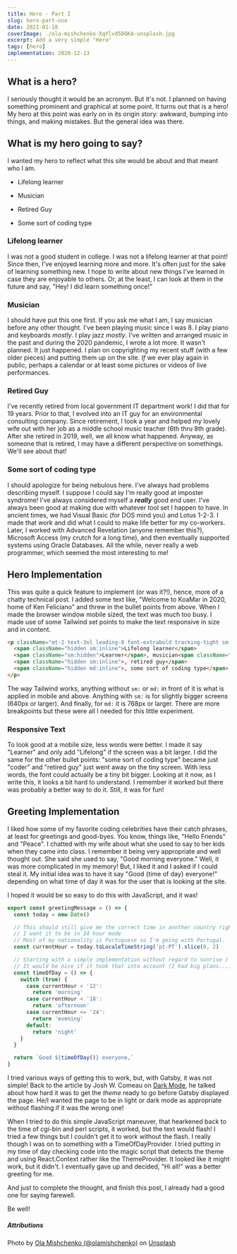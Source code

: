 ```yaml
---
title: Hero - Part I
slug: hero-part-one
date: 2021-01-18
coverImage: ./ola-mishchenko-XqYlvd5DGKA-unsplash.jpg
excerpt: Add a very simple "Hero"
tags: [hero]
implementation: 2020-12-13
---
```


## What is a hero?

I seriously thought it would be an acronym. But it's not. I planned on having something prominent and graphical at some point. It turns out that is a hero! My hero at this point was early on in its origin story: awkward, bumping into things, and making mistakes. But the general idea was there.

## What is my hero going to say?

I wanted my hero to reflect what this site would be about and that meant who I am.

- Lifelong learner

- Musician

- Retired Guy

- Some sort of coding type

### Lifelong learner

I was not a good student in college. I was not a lifelong learner at that point! Since then, I've enjoyed learning more and more. It's often just for the sake of learning something new. I hope to write about new things I've learned in case they are enjoyable to others. Or, at the least, I can look at them in the future and say, "Hey! I did learn something once!"

### Musician

I should have put this one first. If you ask me what I am, I say musician before any other thought. I've been playing music since I was 8. I play piano and keyboards _mostly_. I play jazz _mostly_. I've written and arranged music in the past and during the 2020 pandemic, I wrote a lot more. It wasn't planned. It just happened. I plan on copyrighting my recent stuff (with a few older pieces) and putting them up on the site. _If_ we ever play again in public, perhaps a calendar or at least some pictures or videos of live performances.

### Retired Guy

I've recently retired from local government IT department work! I did that for 19 years. Prior to that, I evolved into an IT guy for an environmental consulting company. Since retirement, I took a year and helped my lovely wife out with her job as a middle school music teacher (6th thru 8th grade). After she retired in 2019, well, we all know what happened. Anyway, as someone that is retired, I may have a different perspective on somethings. We'll see about that!

### Some sort of coding type

I should apologize for being nebulous here. I've always had problems describing myself. I suppose I could say I'm really good at imposter syndrome! I've always considered myself a **_really_** good end user. I've always been good at making due with whatever tool set I happen to have. In ancient times, we had Visual Basic (for DOS mind you) and Lotus 1-2-3. I made that work and did what I could to make life better for my co-workers. Later, I worked with Advanced Revelation (anyone remember this?), Microsoft Access (my crutch for a long time), and then eventually supported systems using Oracle Databases. All the while, never really a web programmer, which seemed the most interesting to me!

## Hero Implementation

This was quite a quick feature to implement (or was it?!), hence, more of a chatty technical post. I added some text like, "Welcome to KoaMar in 2020, home of Ken Feliciano" and threw in the bullet points from above. When I made the browser window mobile sized, the text was much too busy. I made use of some Tailwind set points to make the text responsive in size and in content.

```html
<p className="mt-2 text-3xl leading-8 font-extrabold tracking-tight sm:text-2xl text-body">
  <span className="hidden sm:inline">Lifelong learner</span>
  <span className="sm:hidden">Learner</span>, musician<span className="md:hidden">, coder</span>
  <span className="hidden sm:inline">, retired guy</span>
  <span className="hidden md:inline">, some sort of coding type</span>
</p>
```

The way Tailwind works, anything without `sm:` or `md:` in front of it is what is applied in mobile and above. Anything with `sm:` is for slightly bigger screens (640px or larger). And finally, for `md:` it is 768px or larger. There are more breakpoints but these were all I needed for this little experiment.

### Responsive Text

To look good at a mobile size, less words were better. I made it say "Learner" and only add "Lifelong" if the screen was a bit larger. I did the same for the other bullet points: "some sort of coding type" became just "coder" and "retired guy" just went away on the tiny screen. With less words, the font could actually be a tiny bit bigger. Looking at it now, as I write this, it looks a bit hard to understand. I remember it worked but there was probably a better way to do it. Still, it was for fun!

## Greeting Implementation

I liked how some of my favorite coding celebrities have their catch phrases, at least for greetings and good-byes. You know, things like, "Hello Friends" and "Peace". I chatted with my wife about what she used to say to her kids when they came into class. I remember it being very appropriate and well thought out. She said she used to say, "Good morning everyone." Well, it was more complicated in my memory! But, I liked it and I asked if I could steal it. My initial idea was to have it say "Good {time of day} everyone!" depending on what time of day it was for the user that is looking at the site.

I hoped it would be so easy to do this with JavaScript, and it was!

```js:title=greeting-message.js
export const greetingMessage = () => {
  const today = new Date()

  // This should still give me the correct time in another country right?
  // I want it to be in 24 hour mode
  // Most of my nationality is Portuguese so I'm going with Portugal.
  const currentHour = today.toLocaleTimeString('pt-PT').slice(0, 2)

  // Starting with a simple implementation without regard to sunrise / sunset
  // It would be nice if it took that into account (I had big plans...)
  const timeOfDay = () => {
    switch (true) {
      case currentHour < '12':
        return 'morning'
      case currentHour < '18':
        return 'afternoon'
      case currentHour <= '24':
        return 'evening'
      default:
        return 'night'
    }
  }

  return `Good ${timeOfDay()} everyone,`
}
```

I tried various ways of getting this to work, but, with Gatsby, it was not simple! Back to the article by Josh W. Comeau on [Dark Mode](https://www.joshwcomeau.com/react/dark-mode/), he talked about how hard it was to get the _theme_ ready to go before Gatsby displayed the page. He/I wanted the page to be in light or dark mode as appropriate without flashing if it was the wrong one!

When I tried to do this simple JavaScript maneuver, that hearkened back to the time of cgi-bin and perl scripts, it worked, but the text would flash! I tried a few things but I couldn't get it to work without the flash. I really though I was on to something with a TimeOfDayProvider. I tried putting in my time of day checking code into the magic script that detects the theme and using React.Context rather like the ThemeProvider. It looked like it might work, but it didn't. I eventually gave up and decided, "Hi all!" was a better greeting for me.

And just to complete the thought, and finish this post, I already had a good one for saying farewell.

Be well!

##### Attributions

Photo by [Ola Mishchenko (@olamishchenko)](https://unsplash.com/@olamishchenko?utm_source=unsplash&utm_medium=referral&utm_content=creditCopyText)
on [Unsplash](https://unsplash.com/s/photos/hero-sandwich?utm_source=unsplash&utm_medium=referral&utm_content=creditCopyText)
